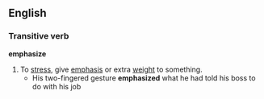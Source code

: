 ==English==
===Transitive verb===
'''emphasize'''
#To [[stress]], give [[emphasis]] or extra [[weight]] to something.
#* His two-fingered gesture '''emphasized''' what he had told his boss to do with his job